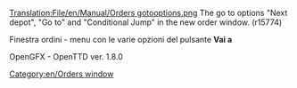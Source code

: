 [[Translation:File/en/Manual/Orders gotooptions.png]]
The go to options "Next depot", "Go to" and "Conditional Jump" in the new order window. (r15774)
[[Category:en/Orders window]]


Finestra ordini - menu con le varie opzioni del pulsante '''Vai a'''

OpenGFX - OpenTTD ver. 1.8.0